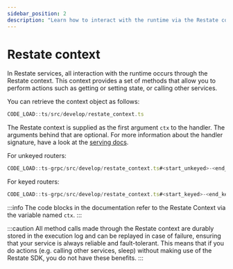 ```yaml
---
sidebar_position: 2
description: "Learn how to interact with the runtime via the Restate context."
---
```



# Restate context

In Restate services, all interaction with the runtime occurs through the Restate context.
This context provides a set of methods that allow you to perform actions such as getting or setting state, or
calling other services.

You can retrieve the context object as follows:

<Tabs groupId="sdk" queryString>
<TabItem value="ts" label="TypeScript" default>

```typescript
CODE_LOAD::ts/src/develop/restate_context.ts
```

The Restate context is supplied as the first argument `ctx` to the handler.
The arguments behind that are optional. For more information about the handler signature, have a look at the [serving docs](/develop/sdk/serving).

</TabItem>
<TabItem value="ts-grpc" label="TypeScript-gRPC">

For unkeyed routers:

```typescript
CODE_LOAD::ts-grpc/src/develop/restate_context.ts#<start_unkeyed>-<end_unkeyed>
```

For keyed routers:

```typescript
CODE_LOAD::ts-grpc/src/develop/restate_context.ts#<start_keyed>-<end_keyed>
```

</TabItem>
</Tabs>


:::info
The code blocks in the documentation refer to the Restate Context via the variable named `ctx`.
:::

:::caution 
All method calls made through the Restate context are durably stored in the execution log
and can be replayed in case of failure, ensuring that your service is always reliable and fault-tolerant.
This means that if you do actions (e.g. calling other services, sleep) without making use of the Restate SDK,
you do not have these benefits.
:::
